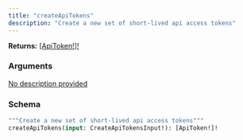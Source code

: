 ```yaml
---
title: "createApiTokens"
description: "Create a new set of short-lived api access tokens"
---
```


**Returns:** [[ApiToken!]!](/api-reference/types/apitoken)

### Arguments

<a href="/api-reference/types/createapitokensinput">
  <ResponseField name="input" type="CreateApiTokensInput!" required>
    No description provided
  </ResponseField>
</a>

### Schema


```graphql 
"""Create a new set of short-lived api access tokens"""
createApiTokens(input: CreateApiTokensInput!): [ApiToken!]!
```
